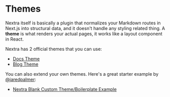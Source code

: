 # Themes

Nextra itself is basically a plugin that normalizes your Markdown routes in
Next.js into structural data, and it doesn't handle any styling related thing. A
**theme** is what renders your actual pages, it works like a layout component in
React.

Nextra has 2 official themes that you can use:

- [Docs Theme](/docs/nextra/themes/docs)
- [Blog Theme](/docs/nextra/themes/blog)

You can also extend your own themes. Here's a great starter example by
[@jaredpalmer](https://github.com/jaredpalmer):

- [Nextra Blank Custom Theme/Boilerplate Example](https://github.com/jaredpalmer/nextra-blank-custom-theme)
